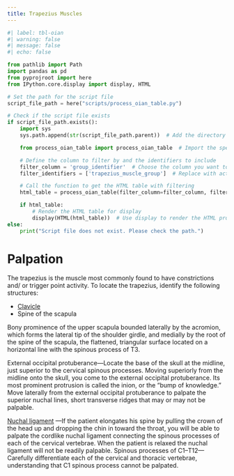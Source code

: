 ```yaml
---
title: Trapezius Muscles
---
```



```python
#| label: tbl-oian
#| warning: false
#| message: false
#| echo: false

from pathlib import Path
import pandas as pd
from pyprojroot import here
from IPython.core.display import display, HTML

# Set the path for the script file
script_file_path = here("scripts/process_oian_table.py")

# Check if the script file exists
if script_file_path.exists():
    import sys
    sys.path.append(str(script_file_path.parent))  # Add the directory of the script to the system path

    from process_oian_table import process_oian_table  # Import the specific function

    # Define the column to filter by and the identifiers to include
    filter_column = 'group_identifier'  # Choose the column you want to filter by
    filter_identifiers = ['trapezius_muscle_group']  # Replace with actual identifiers you want to include

    # Call the function to get the HTML table with filtering
    html_table = process_oian_table(filter_column=filter_column, filter_identifiers=filter_identifiers)

    if html_table:
        # Render the HTML table for display
        display(HTML(html_table))  # Use display to render the HTML properly
else:
    print("Script file does not exist. Please check the path.")

```


# Palpation

The trapezius is the muscle most commonly found to have constrictions and/ or trigger point activity. To locate the trapezius, identify the following structures:

- [Clavicle]({{< var ref-clavicle-bone.palpation >}})
- Spine of the scapula

Bony prominence of the upper scapula bounded laterally by the acromion, which forms the lateral tip of the shoulder girdle, and medially by the root of the spine of the scapula, the flattened, triangular surface located on a horizontal line with the spinous process of T3. 

External occipital protuberance—Locate the base of the skull at the midline, just superior to the cervical spinous processes. Moving superiorly from the midline onto the skull, you come to the external occipital protuberance. Its most prominent protrusion is called the inion, or the “bump of knowledge.” Move laterally from the external occipital protuberance to palpate the superior nuchal lines, short transverse ridges that may or may not be palpable. 

[Nuchal ligament]({{< var ref-nuchal-ligament.palpation >}}) —If the patient elongates his spine by pulling the crown of the head up and dropping the chin in toward the throat, you will be able to palpate the cordlike nuchal ligament connecting the spinous processes of each of the cervical vertebrae. When the patient is relaxed the nuchal ligament will not be readily palpable. Spinous processes of C1–T12—Carefully differentiate each of the cervical and thoracic vertebrae, understanding that C1 spinous process cannot be palpated.








